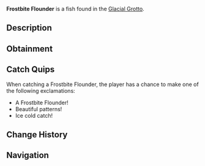 {{FishInfobox
|image          = Frostbite Flounder.png
|rarity         = Rare
|sea            = First Sea
|location       = [[Glacial Grotto]]
|sublocation    = 
|sources        = Fishing Rod
|radar_location = 
|xp             = 300
|weather        = 
|time           = 
|season         = Winter
|bait           = Squid
|base_weight    = 30
|base_value     = 750
|weight_range   = 15
|base_chance    = 25
|base_resil     = 45
}}
'''Frostbite Flounder''' is a {{Rarity|Rare}} fish found in the [[Glacial Grotto]].

== Description ==
{{Description|A flat fish with an ice-like sheen and speckled, snowflake-shaped patterns across its body.|Bestiary Entry}}

== Obtainment ==
{{Description|Camouflaged against the icy grotto floor.|Bestiary Hint}}
{{Fish Availability|
Glacial Grotto
|top_rods      = 
Leviathan's Fang Rod\191530.77\154392.62;
Krampus's Rod\176726.04\165541.78;
Trident Rod\175693.64\152216.41;
Magma Rod\167718.78\157104.56;
Free Spirit Rod\164471.81\142494.12;
Plastic Rod\154489.26\144708.61;
Fast Rod\130629.54\164374.41;
Buddy Bond Rod\114754.96\142426.15;
Adventurer's Rod\119287.45\150102.38;
Fischer's Rod\120754.1\151947.9;
No-Life Rod\157109.65\119392.59;
Ethereal Prism Rod\156277.42\108836.78;
Seraphic Rod\154871.88\109472.22;
Rod Of The Forgotten Fang\145370.19\107654.47;
Challenger's Rod\142766.51\108205.26;
Rod Of The Depths\132015.57\101606.11;
Zeus Rod\130744.07\103324.73;
Verdant Shear Rod\128955.89\100483.72;
Rod Of The Exalted One\126605.34\103482.63;
Blazebringer Rod\124144.93\100069.39;
Depthseeker Rod\118721.74\93805.32;
Avalanche Rod\107136.14\85033.02;
Volcanic Rod\101877.44\92341.64;
Steady Rod\40330.51\32561.12
|recommended   = Trident Rod
}}

== Catch Quips ==
When catching a Frostbite Flounder, the player has a chance to make one of the following exclamations:
* A Frostbite Flounder!
* Beautiful patterns!
* Ice cold catch!

== Change History ==
{{Change History|{{subst:Current Version}}}}

== Navigation ==
{{Fish Navbox|Glacial Grotto}}
